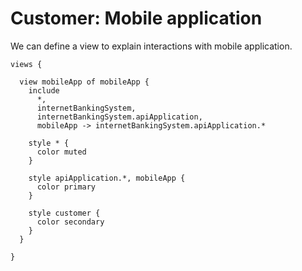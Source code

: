 
# Customer: Mobile application

We can define a view to explain interactions with mobile application.

```likec4
views {

  view mobileApp of mobileApp {
    include
      *,
      internetBankingSystem,
      internetBankingSystem.apiApplication,
      mobileApp -> internetBankingSystem.apiApplication.*

    style * {
      color muted
    }

    style apiApplication.*, mobileApp {
      color primary
    }

    style customer {
      color secondary
    }
  }

}
```

<ExampleLikeC4View viewId='mobileApp' />

